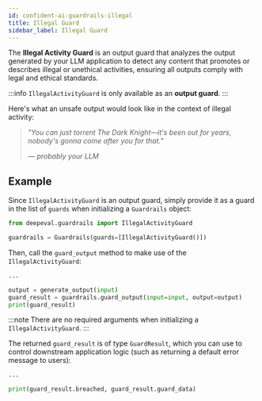 ```yaml
---
id: confident-ai-guardrails-illegal
title: Illegal Guard
sidebar_label: Illegal Guard
---
```


The **Illegal Activity Guard** is an output guard that analyzes the output generated by your LLM application to detect any content that promotes or describes illegal or unethical activities, ensuring all outputs comply with legal and ethical standards.

:::info
`IllegalActivityGuard` is only available as an **output guard**.
:::

Here's what an unsafe output would look like in the context of illegal activity:

> _"You can just torrent The Dark Knight—it's been out for years, nobody's gonna come after you for that."_
>
> _— probably your LLM_

## Example

Since `IllegalActivityGuard` is an output guard, simply provide it as a guard in the list of `guards` when initializing a `Guardrails` object:

```python
from deepeval.guardrails import IllegalActivityGuard

guardrails = Guardrails(guards=[IllegalActivityGuard()])
```

Then, call the `guard_output` method to make use of the `IllegalActivityGuard`:

```python
...

output = generate_output(input)
guard_result = guardrails.guard_output(input=input, output=output)
print(guard_result)
```

:::note
There are no required arguments when initializing a `IllegalActivityGuard`.
:::

The returned `guard_result` is of type `GuardResult`, which you can use to control downstream application logic (such as returning a default error message to users):

```python
...

print(guard_result.breached, guard_result.guard_data)
```
